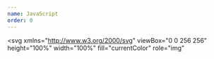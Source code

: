```yaml
---
name: JavaScript
order: 0
---
```


<svg
  xmlns="http://www.w3.org/2000/svg"
  viewBox="0 0 256 256"
  height="100%"
  width="100%"
  fill="currentColor"
  role="img"
>
  <defs>
    <mask id="js-logo">
      <path d="M0 0h256v256H0V0Z" fill="#fff" />
      <path
        d="m67.312 213.932 19.59-11.856c3.78 6.701 7.218 12.371 15.465 12.371 7.905 0 12.89-3.092 12.89-15.12v-81.798h24.057v82.138c0 24.917-14.606 36.259-35.916 36.259-19.245 0-30.416-9.967-36.087-21.996M152.381 211.354l19.588-11.341c5.157 8.421 11.859 14.607 23.715 14.607 9.969 0 16.325-4.984 16.325-11.858 0-8.248-6.53-11.17-17.528-15.98l-6.013-2.58c-17.357-7.387-28.87-16.667-28.87-36.257 0-18.044 13.747-31.792 35.228-31.792 15.294 0 26.292 5.328 34.196 19.247L210.29 147.43c-4.125-7.389-8.591-10.31-15.465-10.31-7.046 0-11.514 4.468-11.514 10.31 0 7.217 4.468 10.14 14.778 14.608l6.014 2.577c20.45 8.765 31.963 17.7 31.963 37.804 0 21.654-17.012 33.51-39.867 33.51-22.339 0-36.774-10.654-43.819-24.574"
        fill="#000"
      />
    </mask>
  </defs>
  <path mask="url(#js-logo)" fill="currentColor" d="M0 0h256v256H0z" />
</svg>
